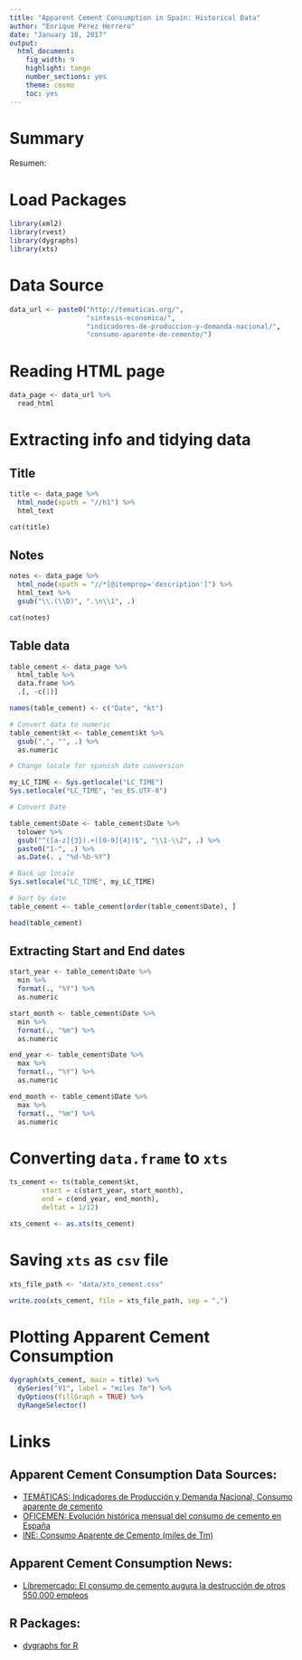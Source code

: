 ```yaml
---
title: "Apparent Cement Consumption in Spain: Historical Data"
author: "Enrique Pérez Herrero"
date: "January 18, 2017"
output: 
  html_document: 
    fig_width: 9
    highlight: tango
    number_sections: yes
    theme: cosmo
    toc: yes
---
```



# Summary

Resumen: 

# Load Packages 

```r
library(xml2)
library(rvest)
library(dygraphs)
library(xts)
```


# Data Source

```r
data_url <- paste0("http://tematicas.org/",
                   "sintesis-economica/",
                   "indicadores-de-produccion-y-demanda-nacional/",
                   "consumo-aparente-de-cemento/")
```


# Reading HTML page

```r
data_page <- data_url %>%
  read_html
```


# Extracting info and tidying data

## Title

```r
title <- data_page %>%
  html_node(xpath = "//h1") %>%
  html_text

cat(title)
```

## Notes

```r
notes <- data_page %>%
  html_node(xpath = "//*[@itemprop='description']") %>%
  html_text %>%
  gsub("\\.(\\D)", ".\n\\1", .)

cat(notes)
```


## Table data

```r
table_cement <- data_page %>%
  html_table %>%
  data.frame %>%
  .[, -c(1)]

names(table_cement) <- c("Date", "kt")

# Convert data to numeric
table_cement$kt <- table_cement$kt %>%
  gsub(",", "", .) %>%
  as.numeric

# Change locale for spanish date conversion

my_LC_TIME <- Sys.getlocale("LC_TIME")
Sys.setlocale("LC_TIME", "es_ES.UTF-8")

# Convert Date

table_cement$Date <- table_cement$Date %>%
  tolower %>%
  gsub("^([a-z]{3}).+([0-9]{4})$", "\\1-\\2", .) %>%
  paste0("1-", .) %>%
  as.Date(. , "%d-%b-%Y")

# Back up locale
Sys.setlocale("LC_TIME", my_LC_TIME)

# Sort by date
table_cement <- table_cement[order(table_cement$Date), ]

head(table_cement)
```


## Extracting Start and End dates

```r
start_year <- table_cement$Date %>%
  min %>%
  format(., "%Y") %>%
  as.numeric

start_month <- table_cement$Date %>%
  min %>%
  format(., "%m") %>%
  as.numeric

end_year <- table_cement$Date %>%
  max %>%
  format(., "%Y") %>%
  as.numeric

end_month <- table_cement$Date %>%
  max %>%
  format(., "%m") %>%
  as.numeric
```


# Converting `data.frame` to `xts`

```r
ts_cement <- ts(table_cement$kt,
        start = c(start_year, start_month),
        end = c(end_year, end_month),
        deltat = 1/12)

xts_cement <- as.xts(ts_cement)
```


# Saving `xts` as `csv` file

```r
xts_file_path <- "data/xts_cement.csv"

write.zoo(xts_cement, file = xts_file_path, sep = ",")
```

# Plotting Apparent Cement Consumption

```r
dygraph(xts_cement, main = title) %>%
  dySeries("V1", label = "miles Tm") %>%
  dyOptions(fillGraph = TRUE) %>%
  dyRangeSelector()
```


# Links
## Apparent Cement Consumption Data Sources:
* [TEMÁTICAS: Indicadores de Producción y Demanda Nacional, Consumo aparente de cemento](http://tematicas.org/sintesis-economica/indicadores-de-produccion-y-demanda-nacional/consumo-aparente-de-cemento/)
* [OFICEMEN: Evolución histórica mensual del consumo de cemento en España](https://www.oficemen.com/show_doc.asp?id_doc=692)
* [INE: Consumo Aparente de Cemento (miles de Tm)](http://www.ine.es/jaxiT3/Datos.htm?path=/t38/p604/a2000/l0/&file=1300011.px)


## Apparent Cement Consumption News:
* [Libremercado: El consumo de cemento augura la destrucción de otros 550.000 empleos](http://www.libremercado.com/2011-11-24/el-consumo-de-cemento-augura-la-destruccion-de-otros-550000-empleos-1276442317/)


## R Packages:
* [dygraphs for R](https://rstudio.github.io/dygraphs/)